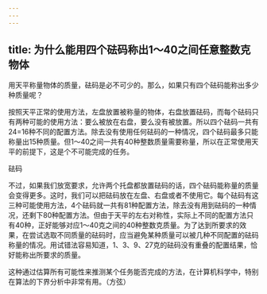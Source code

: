 ```yaml
---
---
---
```

title: 为什么能用四个砝码称出1～40之间任意整数克物体
---




用天平称量物体的质量，砝码是必不可少的。那么，如果只有四个砝码能称出多少种质量呢？



按照天平正常的使用方法，左盘放置被称量的物体，右盘放置砝码，而每个砝码只有两种可能的使用方法：要么被放在右盘，要么没有被放置。所以四个砝码一共有24=16种不同的配置方法。除去没有使用任何砝码的一种情况，四个砝码最多只能称量出15种质量。但1～40之间一共有40种整数质量需要称量，所以在正常使用天平的前提下，这是个不可能完成的任务。

砝码



不过，如果我们放宽要求，允许两个托盘都放置砝码的话，四个砝码能称量的质量会变得更多。这时，我们可以把砝码放在左盘、右盘或者不使用它。每个砝码有这三种可能使用方法，4个砝码就一共有81种配置方法，除去没有用到砝码的一种情况，还剩下80种配置方法。但由于天平的左右对称性，实际上不同的配置方法只有40种，正好能够对应1～40克之间的40种整数克质量。为了达到所要求的效果，在尝试选取不同质量的砝码时，应当避免某种质量可以被几种不同配置的砝码称量的情况。用试错法容易知道，1、3、9、27克的砝码没有重叠的配置结果，恰好能称出所要求的质量。

这种通过估算所有可能性来推测某个任务能否完成的方法，在计算机科学中，特别在算法的下界分析中非常有用。（方弦）